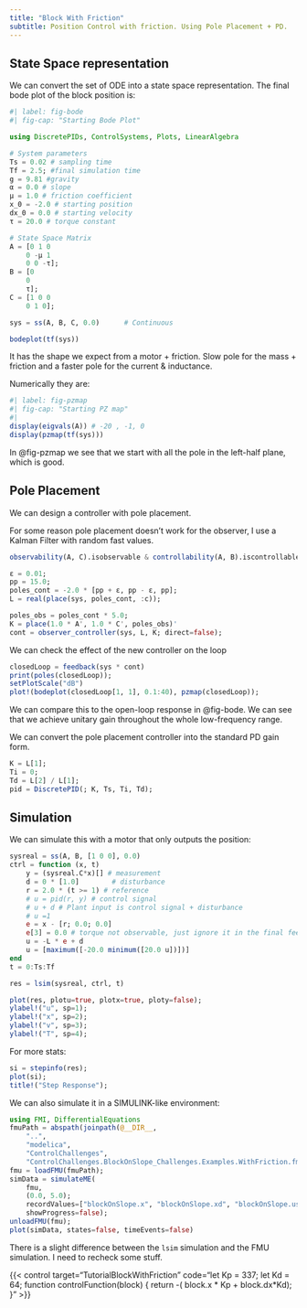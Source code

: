 ```yaml
---
title: "Block With Friction"
subtitle: Position Control with friction. Using Pole Placement + PD.
---
```


## State Space representation

We can convert the set of ODE into a state space representation. The final bode plot of the block position is: 

```julia
#| label: fig-bode
#| fig-cap: "Starting Bode Plot"

using DiscretePIDs, ControlSystems, Plots, LinearAlgebra

# System parameters
Ts = 0.02 # sampling time
Tf = 2.5; #final simulation time
g = 9.81 #gravity
α = 0.0 # slope
μ = 1.0 # friction coefficient
x_0 = -2.0 # starting position
dx_0 = 0.0 # starting velocity
τ = 20.0 # torque constant 

# State Space Matrix
A = [0 1 0
    0 -μ 1
    0 0 -τ];
B = [0
    0
    τ];
C = [1 0 0
    0 1 0];

sys = ss(A, B, C, 0.0)      # Continuous

bodeplot(tf(sys))
```

It has the shape we expect from a motor + friction. Slow pole for the mass + friction and a faster pole for the current & inductance.

Numerically they are:

```julia
#| label: fig-pzmap
#| fig-cap: "Starting PZ map"
#| 
display(eigvals(A)) # -20 , -1, 0  
display(pzmap(tf(sys)))
```

In @fig-pzmap we see that we start with all the pole in the left-half plane, which is good.

## Pole Placement

We can design a controller with pole placement.

For some reason pole placement doesn't work for the observer, I use a Kalman Filter with random fast values.

```julia
observability(A, C).isobservable & controllability(A, B).iscontrollable; #OK

ε = 0.01;
pp = 15.0;
poles_cont = -2.0 * [pp + ε, pp - ε, pp];
L = real(place(sys, poles_cont, :c));

poles_obs = poles_cont * 5.0;
K = place(1.0 * A', 1.0 * C', poles_obs)'
cont = observer_controller(sys, L, K; direct=false);
```

We can check the effect of the new controller on the loop

```julia
closedLoop = feedback(sys * cont)
print(poles(closedLoop));
setPlotScale("dB")
plot!(bodeplot(closedLoop[1, 1], 0.1:40), pzmap(closedLoop));
```

We can compare this to the open-loop response in @fig-bode. We can see that we achieve unitary gain throughout the whole low-frequency range.

We can convert the pole placement controller into the standard PD gain form.

```julia
K = L[1];
Ti = 0;
Td = L[2] / L[1];
pid = DiscretePID(; K, Ts, Ti, Td);
```


## Simulation

We can simulate this with a motor that only outputs the position:

```julia
sysreal = ss(A, B, [1 0 0], 0.0)
ctrl = function (x, t)
    y = (sysreal.C*x)[] # measurement
    d = 0 * [1.0]        # disturbance
    r = 2.0 * (t >= 1) # reference
    # u = pid(r, y) # control signal
    # u + d # Plant input is control signal + disturbance
    # u =1
    e = x - [r; 0.0; 0.0]
    e[3] = 0.0 # torque not observable, just ignore it in the final feedback
    u = -L * e + d
    u = [maximum([-20.0 minimum([20.0 u])])]
end
t = 0:Ts:Tf

res = lsim(sysreal, ctrl, t)

plot(res, plotu=true, plotx=true, ploty=false);
ylabel!("u", sp=1);
ylabel!("x", sp=2);
ylabel!("v", sp=3);
ylabel!("T", sp=4);
```

For more stats:

```julia
si = stepinfo(res);
plot(si);
title!("Step Response");
```

We can also simulate it in a SIMULINK-like environment:

```julia
using FMI, DifferentialEquations
fmuPath = abspath(joinpath(@__DIR__,
    "..",
    "modelica",
    "ControlChallenges",
    "ControlChallenges.BlockOnSlope_Challenges.Examples.WithFriction.fmu"))
fmu = loadFMU(fmuPath);
simData = simulateME(
    fmu,
    (0.0, 5.0);
    recordValues=["blockOnSlope.x", "blockOnSlope.xd", "blockOnSlope.usat"],
    showProgress=false);
unloadFMU(fmu);
plot(simData, states=false, timeEvents=false)
```

There is a slight difference between the `lsim` simulation and the FMU simulation. I need to recheck some stuff.

{{< control target="TutorialBlockWithFriction" code="let Kp = 337;
let Kd = 64;
function controlFunction(block)
{
  return -( block.x * Kp + block.dx*Kd);
}" >}}
